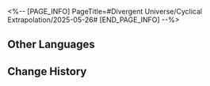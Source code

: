 <%-- [PAGE_INFO]
PageTitle=#Divergent Universe/Cyclical Extrapolation/2025-05-26#
[END_PAGE_INFO] --%>
{{Event
|name              = Cyclical Extrapolation: Tragedy Record
|image             = Event Cyclical Extrapolation Tragedy Record.png
|type              = Cyclical Extrapolation
|time_known        = yes
|time_start        = 2025-05-26 04:00:00
|time_end          = 2025-06-02 03:59:59
}}

{{Cyclical Extrapolation
|boons      = Whispers of the Rainbow
|curios     = The Story Presently
|equations  = Berserker;; Madness Malady;; War Scribes
|trailblaze = 
|rewards    = Relic Remains*30; Lost Crystal*3
|boss_1_1   = Howling Casket; Noontide Gryphon; Moonlit Pegasus; Black Tide's Corroded Daemon; Black Tide's Champion
|boss_1_2   = Automaton Grizzly (Bug); Frigid Prowler (Bug); Disciples of Sanctus Medicus: Shape Shifter (Bug); Aurumaton Gatekeeper (Bug); Senior Staff: Team Leader (Bug); Dreamjolt Troupe's Beyond Overcooked (Bug); Dreamjolt Troupe's Sweet Gorilla (Bug); "Past Confined and Caged" (Bug); Memory Zone Meme "Shell of Faded Rage" (Bug); Howling Casket (Bug); Furiae Praetor (Bug)
|boss_2_1   = Ice Out of Space (Bug); Guardian Shadow (Bug); Disciples of Sanctus Medicus: Shape Shifter (Bug); Aurumaton Gatekeeper (Bug); Howling Casket (Bug)
|boss_2_2   = Svarog (Complete); Abundant Ebon Deer (Complete); Swarm: True Sting (Complete); Argenti (Complete)
|boss_3     = Pollux, Netherwing Husk, Ferry of Souls (Complete)
|rules      = You will not obtain Equations after achieving victory in "Boss" Domains; Obtain this week's Preset Constructs upon entering the First Plane
|root       = Divergent Universe: Protean Hero
}}

==Other Languages==
{{Other Languages
|en   = Cyclical Extrapolation: Tragedy Record
|zhs  = 周期演算：记录悲剧
|zht  = 週期演算：記錄悲劇
|ja   = 周期演算：悲劇の記録
|ko   = 주기 연산: 비극 기록
|es   = Cálculo periódico: Registro de la tragedia
|fr   = Calcul cyclique&nbsp;: Tragédie archivée
|ru   = Цикличное вычисление: Запись трагедии
|th   = การคำนวณแบบรอบ: บันทึกโศกนาฏกรรม
|vi   = Ngoại Suy Chu Kỳ: Ghi Chép Bi Kịch
|de   = Zyklische Berechnung: Aufzeichnung einer Tragödie
|id   = Kalkulasi Siklus: Catatan Tragedi
|pt   = Extrapolação Cíclica: Registro de Tragédias
}}

==Change History==
{{Change History|3.3}}